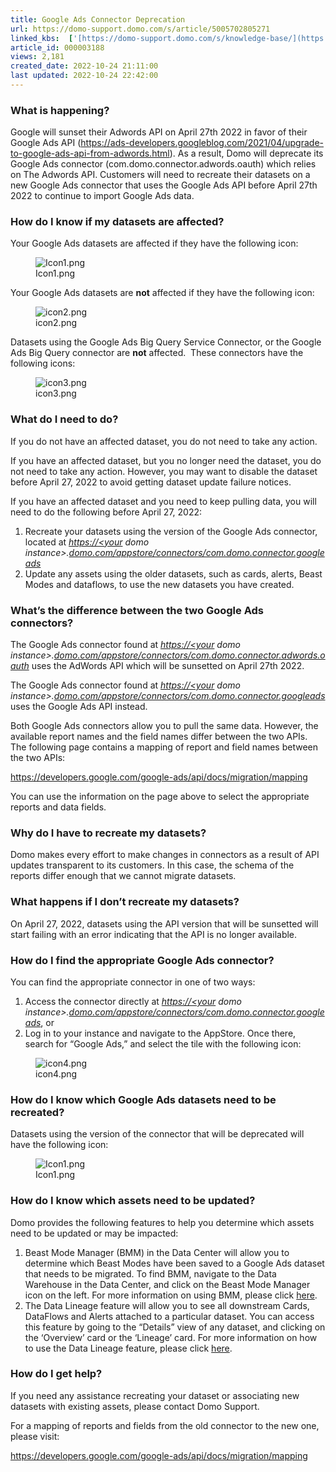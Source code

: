 ```yaml
---
title: Google Ads Connector Deprecation
url: https://domo-support.domo.com/s/article/5005702805271
linked_kbs:  ['[https://domo-support.domo.com/s/knowledge-base/](https://domo-support.domo.com/s/knowledge-base/)', '[https://domo-support.domo.com/s/](https://domo-support.domo.com/s/)', '[https://domo-support.domo.com/s/topic/0TO5w000000ZammGAC](https://domo-support.domo.com/s/topic/0TO5w000000ZammGAC)', '[https://domo-support.domo.com/s/topic/0TO5w000000ZanLGAS](https://domo-support.domo.com/s/topic/0TO5w000000ZanLGAS)', '[https://domo-support.domo.com/s/topic/0TO5w000000ZaoQGAS](https://domo-support.domo.com/s/topic/0TO5w000000ZaoQGAS)', '[https://domo-support.domo.com/s/article/360042925474](https://domo-support.domo.com/s/article/360042925474)', '[https://domo-support.domo.com/s/article/360042926234](https://domo-support.domo.com/s/article/360042926234)', '[https://domo-support.domo.com/s/article/5005702805271](https://domo-support.domo.com/s/article/5005702805271)', '[https://domo-support.domo.com/s/topic/0TO5w000000ZaoQGAS/api-connectors](https://domo-support.domo.com/s/topic/0TO5w000000ZaoQGAS/api-connectors)', '[https://domo-support.domo.com/s/article/360043429933](https://domo-support.domo.com/s/article/360043429933)', '[https://domo-support.domo.com/s/article/360043429953](https://domo-support.domo.com/s/article/360043429953)', '[https://domo-support.domo.com/s/article/360042925494](https://domo-support.domo.com/s/article/360042925494)', '[https://domo-support.domo.com/s/article/360043429913](https://domo-support.domo.com/s/article/360043429913)', '[https://domo-support.domo.com/s/article/4408174643607](https://domo-support.domo.com/s/article/4408174643607)', '[https://domo-support.domo.com/s/login/](https://domo-support.domo.com/s/login/)']
article_id: 000003188
views: 2,181
created_date: 2022-10-24 21:11:00
last updated: 2022-10-24 22:42:00
---
```




### What is happening?


Google will sunset their Adwords API on April 27th 2022 in favor of their Google Ads API (<https://ads-developers.googleblog.com/2021/04/upgrade-to-google-ads-api-from-adwords.html>). As a result, Domo will deprecate its Google Ads connector (com.domo.connector.adwords.oauth) which relies on The Adwords API. Customers will need to recreate their datasets on a new Google Ads connector that uses the Google Ads API before April 27th 2022 to continue to import Google Ads data.


### How do I know if my datasets are affected?


Your Google Ads datasets are affected if they have the following icon:


![Icon1.png](Icon1.png)


Your Google Ads datasets are **not** affected if they have the following icon:


![icon2.png](icon2.png)


Datasets using the Google Ads Big Query Service Connector, or the Google Ads Big Query connector are **not** affected.  These connectors have the following icons:


![icon3.png](icon3.png)


### What do I need to do?


If you do not have an affected dataset, you do not need to take any action.


If you have an affected dataset, but you no longer need the dataset, you do not need to take any action. However, you may want to disable the dataset before April 27, 2022 to avoid getting dataset update failure notices.


If you have an affected dataset and you need to keep pulling data, you will need to do the following before April 27, 2022:


1. Recreate your datasets using the version of the Google Ads connector, located at *<https://<your> domo instance>.[domo.com/appstore/connectors/com.domo.connector.googleads](http://domo.com/appstore/connectors/com.domo.connector.googleads)*
2. Update any assets using the older datasets, such as cards, alerts, Beast Modes and dataflows, to use the new datasets you have created.


### What’s the difference between the two Google Ads connectors?


The Google Ads connector found at *<https://<your> domo instance>.[domo.com/appstore/connectors/com.domo.connector.adwords.oauth](http://domo.com/appstore/connectors/com.domo.connector.adwords.oauth)* uses the AdWords API which will be sunsetted on April 27th 2022. 


The Google Ads connector found at *<https://<your> domo instance>.[domo.com/appstore/connectors/com.domo.connector.googleads](http://domo.com/appstore/connectors/com.domo.connector.googleads)* uses the Google Ads API instead.


Both Google Ads connectors allow you to pull the same data. However, the available report names and the field names differ between the two APIs. The following page contains a mapping of report and field names between the two APIs:


<https://developers.google.com/google-ads/api/docs/migration/mapping>


You can use the information on the page above to select the appropriate reports and data fields.


### Why do I have to recreate my datasets?


Domo makes every effort to make changes in connectors as a result of API updates transparent to its customers. In this case, the schema of the reports differ enough that we cannot migrate datasets.


### What happens if I don't recreate my datasets?


On April 27, 2022, datasets using the API version that will be sunsetted will start failing with an error indicating that the API is no longer available.


### How do I find the appropriate Google Ads connector?


You can find the appropriate connector in one of two ways:


1. Access the connector directly at *<https://<your> domo instance>.[domo.com/appstore/connectors/com.domo.connector.googleads](http://domo.com/appstore/connectors/com.domo.connector.googleads)*, or
2. Log in to your instance and navigate to the AppStore. Once there, search for “Google Ads,” and select the tile with the following icon:


![icon4.png](icon4.png)


### How do I know which Google Ads datasets need to be recreated?


Datasets using the version of the connector that will be deprecated will have the following icon:


![Icon1.png](Icon1.png)


### How do I know which assets need to be updated?


Domo provides the following features to help you determine which assets need to be updated or may be impacted: 


1. Beast Mode Manager (BMM) in the Data Center will allow you to determine which Beast Modes have been saved to a Google Ads dataset that needs to be migrated. To find BMM, navigate to the Data Warehouse in the Data Center, and click on the Beast Mode Manager icon on the left. For more information on using BMM, please click [here](/s/article/360042925474).
2. The Data Lineage feature will allow you to see all downstream Cards, DataFlows and Alerts attached to a particular dataset. You can access this feature by going to the “Details” view of any dataset, and clicking on the ‘Overview’ card or the ‘Lineage’ card. For more information on how to use the Data Lineage feature, please click [here](/s/article/360042926234).


### How do I get help?


If you need any assistance recreating your dataset or associating new datasets with existing assets, please contact Domo Support. 


For a mapping of reports and fields from the old connector to the new one, please visit:


<https://developers.google.com/google-ads/api/docs/migration/mapping>

